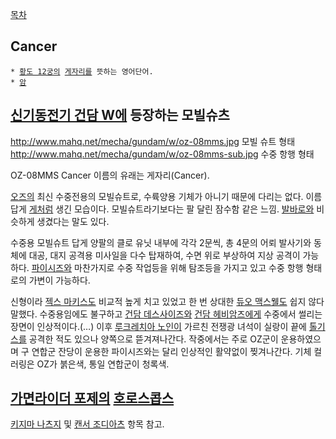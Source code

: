 [[목차]]

== Cancer ==
 * [[황도 12궁]]의 [[게자리]]를 뜻하는 영어단어.
 * [[암]]

== [[신기동전기 건담 W]]에 등장하는 모빌슈츠 ==
http://www.mahq.net/mecha/gundam/w/oz-08mms.jpg
모빌 슈트 형태
http://www.mahq.net/mecha/gundam/w/oz-08mms-sub.jpg
수중 항행 형태

OZ-08MMS Cancer
이름의 유래는 게자리(Cancer).

[[오즈]]의 최신 수중전용의 모빌슈트로, 수륙양용 기체가 아니기 때문에 다리는 없다. 이름답게 [[게]]처럼 생긴 모습이다. 모빌슈트라기보다는 팔 달린 잠수함 같은 느낌. [[발바로]]와 비슷하게 생겼다는 말도 있다.

수중용 모빌슈트 답게 양팔의 클로 유닛 내부에 각각 2문씩, 총 4문의 어뢰 발사기와 동체에 대공, 대지 공격용 미사일을 다수 탑재하여, 수면 위로 부상하여 지상 공격이 가능하다. [[파이시즈]]와 마찬가지로 수중 작업등을 위해 탐조등을 가지고 있고 수중 항행 형태로의 가변이 가능하다.

신형이라 [[젝스 마키스]]도 비교적 높게 치고 있었고 한 번 상대한 [[듀오 맥스웰]]도 쉽지 않다 말했다. 수중용임에도 불구하고 [[건담 데스사이즈]]와 [[건담 헤비암즈]]에게 수중에서 썰리는 장면이 인상적이다.(…) 이후 [[루크레치아 노인]]이 가르친 전쟁광 녀석이 실랑이 끝에 [[톨기스]]를 공격한 적도 있으나 양쪽으로 뜯겨져나간다. 작중에서는 주로 OZ군이 운용하였으며 구 연합군 잔당이 운용한 파이시즈와는 달리 인상적인 활약없이 찢겨나간다. 기체 컬러링은 OZ가 붉은색, 통일 연합군이 청록색.

== [[가면라이더 포제]]의 [[호로스콥스]] ==
[[키지마 나츠지]] 및 [[캔서 조디아츠]] 항목 참고.

